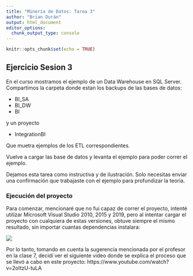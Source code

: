 ```yaml
---
title: "Minería de Datos: Tarea 3"
author: "Brian Durán"
output: html_document
editor_options: 
  chunk_output_type: console
---
```


```r
knitr::opts_chunk$set(echo = TRUE)
```

## Ejercicio Sesion 3

En el curso mostramos el ejemplo de un Data Warehouse en SQL Server. Compartimos la carpeta donde estan los backups de las bases de datos:

 - BI_SA
 - BI_DW
 - BI

y un proyecto 

 - IntegrationBI 

Que muetra ejemplos de los ETL correspondientes.

Vuelve a cargar las base de datos y levanta el ejemplo para poder correr el ejemplo.

Dejamos esta tarea como instructiva y de ilustración. Solo necesitas enviar una confirmación que trabajaste con el ejemplo para profundizar la teoria.


### Ejecución del proyecto

Para comenzar, mencionaré que no fui capaz de correr el proyecto, intenté utilizar Microsoft Visual Studio 2010, 2015 y 2019, pero al intentar cargar el proyecto con cualquiera de estas versiones, obtuve siempre el mismo resultado, sin importar cuantas dependencias instalara:

![](no_compatible.PNG)


Por lo tanto, tomando en cuenta la sugerencia mencionada por el profesor en la clase 7, decidí ver el siguiente video donde se explica el proceso que se llevó a cabo en este proyecto:
https://www.youtube.com/watch?v=2oItzU-tuLA

